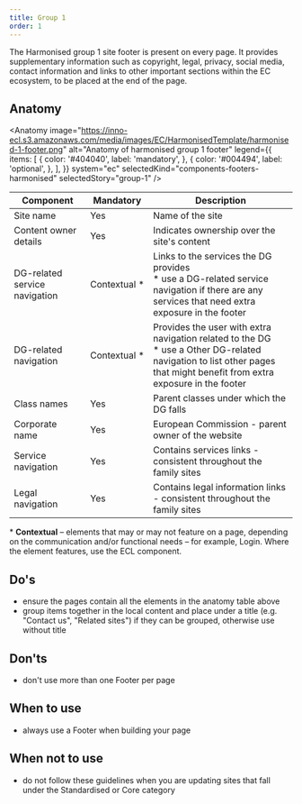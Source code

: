 ```yaml
---
title: Group 1
order: 1
---
```



<Paragraph size="lead">
  The Harmonised group 1 site footer is present on every page. It provides
  supplementary information such as copyright, legal, privacy, social media,
  contact information and links to other important sections within the EC
  ecosystem, to be placed at the end of the page.
</Paragraph>

## Anatomy

<Anatomy
  image="https://inno-ecl.s3.amazonaws.com/media/images/EC/HarmonisedTemplate/harmonised-1-footer.png"
  alt="Anatomy of harmonised group 1 footer"
  legend={{
    items: [
      {
        color: '#404040',
        label: 'mandatory',
      },
      {
        color: '#004494',
        label: 'optional',
      },
    ],
  }}
  system="ec"
  selectedKind="components-footers-harmonised"
  selectedStory="group-1"
/>

| Component                     | Mandatory          | Description                                                                                                                                                                  |
| ----------------------------- | ------------------ | ---------------------------------------------------------------------------------------------------------------------------------------------------------------------------- |
| Site name                     | Yes                | Name of the site                                                                                                                                                             |
| Content owner details         | Yes                | Indicates ownership over the site's content                                                                                                                                  |
| DG-related service navigation | Contextual&nbsp;\* | Links to the services the DG provides<br />\* use a DG-related service navigation if there are any services that need extra exposure in the footer                           |
| DG-related navigation         | Contextual&nbsp;\* | Provides the user with extra navigation related to the DG<br />\* use a Other DG-related navigation to list other pages that might benefit from extra exposure in the footer |
| Class names                   | Yes                | Parent classes under which the DG falls                                                                                                                                      |
| Corporate name                | Yes                | European Commission - parent owner of the website                                                                                                                            |
| Service navigation            | Yes                | Contains services links - consistent throughout the family sites                                                                                                             |
| Legal navigation              | Yes                | Contains legal information links - consistent throughout the family sites                                                                                                    |

<Paragraph size="s">
  * <strong>Contextual</strong> – elements that may or may not feature on a
  page, depending on the communication and/or functional needs – for example,
  Login. Where the element features, use the ECL component.
</Paragraph>

## Do's

- ensure the pages contain all the elements in the anatomy table above
- group items together in the local content and place under a title (e.g. "Contact us", "Related sites") if they can be grouped, otherwise use without title

## Don'ts

- don't use more than one Footer per page

## When to use

- always use a Footer when building your page

## When not to use

- do not follow these guidelines when you are updating sites that fall under the <Link to="/ec/standardised-template/">Standardised</Link> or <Link to="/ec/core-template/">Core</Link> category
